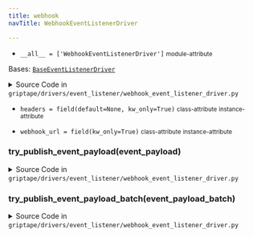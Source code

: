 ```yaml
---
title: webhook
navTitle: WebhookEventListenerDriver

---
```


-   `__all__ = ['WebhookEventListenerDriver']` <small>module-attribute</small>  <span id="griptape.drivers.event_listener.webhook.__all__"></span> 

<span id="griptape.drivers.event_listener.webhook.WebhookEventListenerDriver"></span>

Bases:
 [`BaseEventListenerDriver`](base_event_listener_driver.mdx#griptape.drivers.event_listener.base_event_listener_driver.BaseEventListenerDriver "BaseEventListenerDriver (griptape.drivers.event_listener.base_event_listener_driver.BaseEventListenerDriver)")

<details><summary>Source Code in <code>griptape&#47;drivers&#47;event_listener&#47;webhook_event_listener_driver.py</code></summary>

```python
@define
class WebhookEventListenerDriver(BaseEventListenerDriver):
    webhook_url: str = field(kw_only=True)
    headers: Optional[dict] = field(default=None, kw_only=True)

    def try_publish_event_payload(self, event_payload: dict) -> None:
        response = requests.post(url=self.webhook_url, json=event_payload, headers=self.headers)
        response.raise_for_status()

    def try_publish_event_payload_batch(self, event_payload_batch: list[dict]) -> None:
        response = requests.post(url=self.webhook_url, json=event_payload_batch, headers=self.headers)
        response.raise_for_status()
```

</details>

-   `headers = field(default=None, kw_only=True)` <small>class-attribute</small> <small>instance-attribute</small>  <span id="griptape.drivers.event_listener.webhook.WebhookEventListenerDriver.headers"></span> 

-   `webhook_url = field(kw_only=True)` <small>class-attribute</small> <small>instance-attribute</small>  <span id="griptape.drivers.event_listener.webhook.WebhookEventListenerDriver.webhook_url"></span> 

<span id="griptape.drivers.event_listener.webhook.WebhookEventListenerDriver.try_publish_event_payload"></span>

### try_publish_event_payload(event_payload)

<details><summary>Source Code in <code>griptape&#47;drivers&#47;event_listener&#47;webhook_event_listener_driver.py</code></summary>

```python
def try_publish_event_payload(self, event_payload: dict) -> None:
    response = requests.post(url=self.webhook_url, json=event_payload, headers=self.headers)
    response.raise_for_status()
```

</details>

<span id="griptape.drivers.event_listener.webhook.WebhookEventListenerDriver.try_publish_event_payload_batch"></span>

### try_publish_event_payload_batch(event_payload_batch)

<details><summary>Source Code in <code>griptape&#47;drivers&#47;event_listener&#47;webhook_event_listener_driver.py</code></summary>

```python
def try_publish_event_payload_batch(self, event_payload_batch: list[dict]) -> None:
    response = requests.post(url=self.webhook_url, json=event_payload_batch, headers=self.headers)
    response.raise_for_status()
```

</details>
